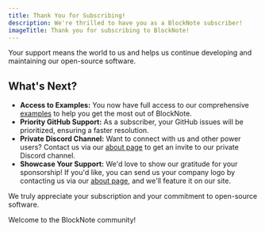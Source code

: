 ```yaml
---
title: Thank You for Subscribing!
description: We're thrilled to have you as a BlockNote subscriber!
imageTitle: Thank you for subscribing to BlockNote!
---
```


Your support means the world to us and helps us continue developing and maintaining our open-source software.

## What's Next?

*   **Access to Examples:** You now have full access to our comprehensive [examples](/examples) to help you get the most out of BlockNote.
*   **Priority GitHub Support:** As a subscriber, your GitHub issues will be prioritized, ensuring a faster resolution.
*   **Private Discord Channel:** Want to connect with us and other power users? Contact us via our [about page](/about) to get an invite to our private Discord channel.
*   **Showcase Your Support:** We'd love to show our gratitude for your sponsorship! If you'd like, you can send us your company logo by contacting us via our [about page](/about), and we'll feature it on our site.

We truly appreciate your subscription and your commitment to open-source software.

Welcome to the BlockNote community!
